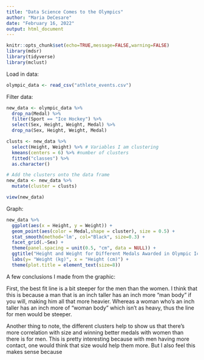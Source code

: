 ```yaml
---
title: "Data Science Comes to the Olympics"
author: "Maria DeCesare"
date: "February 16, 2022"
output: html_document
---
```


```r
knitr::opts_chunk$set(echo=TRUE,message=FALSE,warning=FALSE)
library(mdsr)
library(tidyverse)
library(mclust) 
```



Load in data:
```r
olympic_data <- read_csv("athlete_events.csv")
```



Filter data:
```r


new_data <- olympic_data %>% 
  drop_na(Medal) %>%
  filter(Sport == "Ice Hockey") %>%
  select(Sex, Height, Weight, Medal) %>% 
  drop_na(Sex, Height, Weight, Medal) 

clusts <- new_data %>%
  select(Height, Weight) %>% # Variables I am clustering
  kmeans(centers = 6) %>% #number of clusters
  fitted("classes") %>%
  as.character()

# Add the clusters onto the data frame
new_data <- new_data %>%
  mutate(cluster = clusts)

view(new_data)
```



Graph:
```r
new_data %>%
  ggplot(aes(x = Height, y = Weight)) +
  geom_point(aes(color = Medal,shape = cluster), size = 0.5) +
  stat_smooth(method='lm', col="Black", size=0.3) + 
  facet_grid(.~Sex) + 
  theme(panel.spacing = unit(0.5, "cm", data = NULL)) +
  ggtitle("Height and Weight for Different Medals Awarded in Olympic Ice Hockey") + 
  labs(y= "Weight (kg)", x = "Height (cm)") +
  theme(plot.title = element_text(size=8)) 
```


A few conclusions I made from the graphic:

First, the best fit line is a bit steeper for the men than the women. I think that this is because a man that is an inch taller has an inch more "man body" if you will, making him all that more heavier. Whereas a woman who's an inch taller has an inch more of "woman body" which isn't as heavy, thus the line for men would be steeper. 

Another thing to note, the different clusters help to show us that there's more correlation with size and winning better medals with women than there is for men. This is pretty interesting because with men having more contact, one would think that size would help them more. But I also feel this makes sense because 

